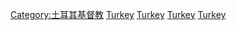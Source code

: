 [[Category:土耳其基督教|Category:土耳其基督教]]
[[Category:中东天主教|Turkey]]
[[Category:亚洲天主教|Turkey]]
[[Category:歐洲天主教|Turkey]]
[[Category:各国天主教|Turkey]]